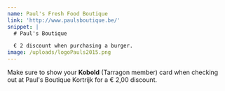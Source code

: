 ```yaml
---
name: Paul's Fresh Food Boutique
link: 'http://www.paulsboutique.be/'
snippet: |
  # Paul's Boutique

  € 2 discount when purchasing a burger.
image: /uploads/logoPauls2015.png
---
```


Make sure to show your **Kobold** (Tarragon member) card when checking out at Paul's Boutique Kortrijk for a € 2,00 discount.
